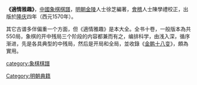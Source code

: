 '''《適情雅趣》'''，[[中國象棋棋譜|中國象棋棋譜]]，[[明朝|明朝]][[金陵|金陵]]人士徐芝編著，[[會稽|會稽]]人士陳學禮校正，出版於[[隆庆_(明)|隆庆]]四年（西元1570年）。

其它古谱多伴偏重一个方面，但《適情雅趣》是本大全。全书十卷，一般版本為共550局，象棋的开中残局三个阶段的内容都兼而有之，编排科学，由浅入深，循序渐进，先是各具典型的中残局，然后是开局和全局，並收錄《[[金鹏十八变|金鹏十八变]]》，頗為實用。

{{Xiangqi diagram


| tright
| 獨夫當關
|=
 |  |  |  |ad|gd|  |  |  |  
 |  |  |  |  |ad|  |  |sl|  
 |  |  |rl|  |  |  |  |  |  
 |  |  |  |  |  |  |  |  |  
 |  |  |  |  |  |  |  |  |  
 |  |  |  |  |  |  |  |  |  
 |  |  |  |  |  |  |  |  |  
 |  |  |  |  |  |al|  |  |  
 |  |  |  |rl|  |sd|rd|  |  
 |  |  |  |  |gl|  |  |  |  

|此書排局之一。
|size=39
|width=360
}}

{{ChineseChess}}
{{board-stub}}
[[category:象棋棋譜|category:象棋棋譜]]
[[Category:明朝典籍|Category:明朝典籍]]